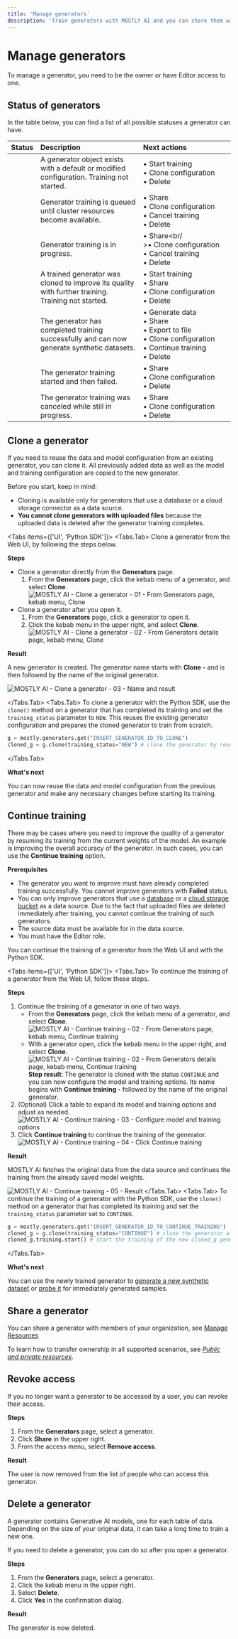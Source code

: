 ```yaml
---
title: 'Manage generators'
description: 'Train generators with MOSTLY AI and you can share them with peers and colleagues, generate synthetic datasets, transfer ownership, manage access, and more.'
---
```



# Manage generators

To manage a generator, you need to be the owner or have Editor access to one.

## Status of generators

In the table below, you can find a list of all possible statuses a generator can have.

| Status               | Description                                                                                         | Next actions                                                                                                         |
|:---------------------|:----------------------------------------------------------------------------------------------------|:---------------------------------------------------------------------------------------------------------------------|
| <New />              | A generator object exists with a default or modified configuration. Training not started.           | • Start training<br />• Clone configuration<br />• Delete                                                            |
| <Queued />           | Generator training is queued until cluster resources become available.                              | • Share<br />• Clone configuration<br />• Cancel training<br />• Delete                                              |
| <InProgress />       | Generator training is in progress.                                                                  | • Share<br/ >•&nbsp;Clone&nbsp;configuration<br />•&nbsp;Cancel&nbsp;training<br />• Delete                          |
| <Continue />         | A trained generator was cloned to improve its quality with further training. Training not started.  | • Start&nbsp;training<br />• Share<br />• Clone configuration<br />• Delete                                          |
| <Ready />            | The generator has completed training successfully and can now generate synthetic datasets.          | • Generate data<br />• Share<br />• Export to file<br />• Clone configuration<br />• Continue training<br />• Delete |
| <Failed />           | The generator training started and then failed.                                                     | • Share<br />• Clone configuration<br />• Delete                                                                     |
| <Canceled />         | The generator training was canceled while still in progress.                                        | • Share<br />• Clone configuration<br />• Delete                                                                     |

## Clone a generator

If you need to reuse the data and model configuration from an existing generator, you can clone it. All previously added data as well as the model and training configuration are copied to the new generator.

<Callout>
Before you start, keep in mind:

* Cloning is available only for generators that use a database or a cloud storage connector as a data source.
* **You cannot clone generators with uploaded files** because the uploaded data is deleted after the generator training completes.
</Callout>

<Tabs items={['UI', 'Python SDK']}>
<Tabs.Tab>
Clone a generator from the Web UI, by following the steps below.

**Steps**

* Clone a generator directly from the **Generators** page.
    1. From the **Generators** page, click the kebab menu of a generator, and select **Clone**.
        <Image 
            src="/docs/docimages/generators/manage/clone-from-generators-page.webp" 
            alt="MOSTLY AI - Clone a generator - 01 - From Generators page, kebab menu, Clone" 
            width={800} 
            height={150}
        />
* Clone a generator after you open it.
    1. From the **Generators** page, click a generator to open it.
    2. Click the kebab menu in the upper right, and select **Clone**.
        <Image 
            src="/docs/docimages/generators/manage/clone-from-generator-details.webp" 
            alt="MOSTLY AI - Clone a generator - 02 - From Generators details page, kebab menu, Clone" 
            width={800} 
            height={150}
        />

**Result**

A new generator is created. The generator name starts with **Clone -** and is then followed by the name of the original generator.

<Image 
    src="/docs/docimages/generators/manage/cloned-generator-result-name.webp" 
    alt="MOSTLY AI - Clone a generator - 03 - Name and result"
    width={800} 
    height={150}
/>

</Tabs.Tab>
<Tabs.Tab>
To clone a generator with the Python SDK, use the `clone()` method on a generator that has completed its training and set the `training_status` parameter to `NEW`. This reuses the existing generator configuration and prepares the cloned generator to train from scratch.

```python filename="python" copy
g = mostly.generators.get("INSERT_GENERATOR_ID_TO_CLONE")
cloned_g = g.clone(training_status="NEW") # clone the generator by reusing its data and model configuration and prepare for a new training
```
</Tabs.Tab>
</Tabs>

**What's next**

You can now reuse the data and model configuration from the previous generator and make any necessary changes before starting its training.

## Continue training

There may be cases where you need to improve the quality of a generator by resuming its training from the current weights of the model. An example is improving the overall accuracy of the generator. In such cases, you can use the **Continue training** option.

**Prerequisites**

* The generator you want to improve must have already completed training successfully. You cannot improve generators with **Failed** status.
* You can only improve generators that use a [database](/connectors/create#database-connectors) or a [cloud storage bucket](/connectors/create#cloud-storage-connectors) as a data source. Due to the fact that uploaded files are deleted immediately after training, you cannot continue the training of such generators.
* The source data must be available for in the data source.
* You must have the Editor role.

You can continue the training of a generator from the Web UI and with the Python SDK.

<Tabs items={['UI', 'Python SDK']}>
<Tabs.Tab>
To continue the training of a generator from the Web UI, follow these steps.

**Steps**

1. Continue the training of a generator in one of two ways.
    * From the **Generators** page, click the kebab menu of a generator, and select **Clone**.
        <Image 
            src="/docs/docimages/generators/manage/continue-training-01-generators-page-kebab-menu.webp" 
            alt="MOSTLY AI - Continue training - 02 - From Generators page, kebab menu, Continue training" 
            width={800} 
            height={150}
        />
    * With a generator open, click the kebab menu in the upper right, and select **Clone**.
        <Image 
            src="/docs/docimages/generators/manage/continue-training-02-opened-generator.webp" 
            alt="MOSTLY AI - Continue training - 02 - From Generators details page, kebab menu, Continue training" 
            width={800} 
            height={150}
        />
    **Step result**: The generator is cloned with the status `CONTINUE` and you can now configure the model and training options. Its name begins with **Continue training -** followed by the name of the original generator.
2. (Optional) Click a table to expand its model and training options and adjust as needed.
    <Image
        src="/docs/docimages/generators/manage/continue-training-03-configure-model-training.webp"
        alt="MOSTLY AI - Continue training - 03 - Configure model and training options"
        width={800}
        height={150}
    />
3. Click **Continue training** to continue the training of the generator.
    <Image
        src="/docs/docimages/generators/manage/continue-training-04-click-continue-training.webp"
        alt="MOSTLY AI - Continue training - 04 - Click Continue training"
        width={800}
        height={150}
    />

**Result**

MOSTLY AI fetches the original data from the data source and continues the training from the already saved model weights.

<Image 
    src="/docs/docimages/generators/manage/continue-training-05-result.webp" 
    alt="MOSTLY AI - Continue training - 05 - Result"
    width={800} 
    height={150}
/>
</Tabs.Tab>
<Tabs.Tab>
To continue the training of a generator with the Python SDK, use the `clone()` method on a generator that has completed its training and set the `training_status` parameter set to `CONTINUE`.
```python filename="python" copy
g = mostly.generators.get("INSERT_GENERATOR_ID_TO_CONTINUE_TRAINING")
cloned_g = g.clone(training_status="CONTINUE") # clone the generator along with its saved model weights
cloned_g.training.start() # start the training of the new cloned_g generator
```
</Tabs.Tab>
</Tabs>

**What's next**

You can use the newly trained generator to [generate a new synthetic dataset](/synthetic-datasets/generate) or [probe it](/generators/live-probing) for immediately generated samples.

## Share a generator

You can share a generator with members of your organization, see [Manage Resources](./organizations/manage-resources.mdx#share-a-resource-with-an-organization)

To learn how to transfer ownership in all supported scenarios, see [_Public and private resources_](/public-private-resources).

## Revoke access

If you no longer want a generator to be accessed by a user, you can revoke their access.

**Steps**

1. From the **Generators** page, select a generator.
2. Click **Share** in the upper right.
3. From the access menu, select **Remove access**.

**Result**

The user is now removed from the list of people who can access this generator.

## Delete a generator

A generator contains Generative AI models, one for each table of data. Depending on the size of your original data, it can take a long time to train a new one.

If you need to delete a generator, you can do so after you open a generator.

**Steps**

1. From the **Generators** page, select a generator.
2. Click the kebab menu in the upper right.
3. Select **Delete**.
4. Click **Yes** in the confirmation dialog.

**Result**

The generator is now deleted.
